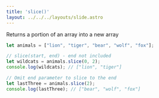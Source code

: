```yaml
---
title: 'slice()'
layout: ../../../layouts/slide.astro
---
```


Returns a portion of an array into a new array

```javascript
let animals = ["lion", "tiger", "bear", "wolf", "fox"];

// slice(start, end) - end not included
let wildcats = animals.slice(0, 2);
console.log(wildcats); // ["lion", "tiger"]

// Omit end parameter to slice to the end
let lastThree = animals.slice(2);
console.log(lastThree); // ["bear", "wolf", "fox"]
```